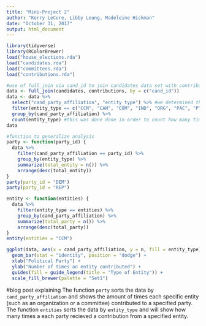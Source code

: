 ```yaml
---
title: "Mini-Project 2"
author: "Kerry LeCure, Libby Leung, Madeleine Hickman"
date: "October 31, 2017"
output: html_document
---
```


```r
library(tidyverse)
library(RColorBrewer)
load("house_elections.rda")
load("candidates.rda")
load("committees.rda")
load("contributions.rda")
```
```r
#use of full_join via cand_id to join candidates data set with contributions dataset in order to include party affiliation with the data
data <- full_join(candidates, contributions, by = c("cand_id"))
data <- data %>%
  select("cand_party_affiliation", "entity_type") %>% #we determined that these were going to be necessary for what we were looking for
  filter(entity_type == c("CCM", "CAN", "COM", "IND", "ORG", "PAC", "PTY"), !is.na(c("entity_type", "transaction_type", "transaction_amt", "cand_party_affiliation"))) %>% #we filtered out entity types that did not have a known value per the FEC (i.e. a category that did not have a name)
  group_by(cand_party_affiliation) %>%
  count(entity_type) #this was done done in order to count how many times the entity_type occurred per party
data
```
```r
#function to generalize analysis
party <- function(party_id) {
  data %>%
    filter(cand_party_affiliation == party_id) %>%
    group_by(entity_type) %>%
    summarize(total_entity = n()) %>%
    arrange(desc(total_entity))
}
party(party_id = "DEM")
party(party_id = "REP")

entity <- function(entities) {
  data %>%
    filter(entity_type == entities) %>%
    group_by(cand_party_affiliation) %>%
    summarize(total_party = n()) %>%
    arrange(desc(total_party))
}
entity(entities = "CCM")
```
```r
ggplot(data, aes(x = cand_party_affiliation, y = n, fill = entity_type)) +
  geom_bar(stat = "identity", position = "dodge") +
  xlab("Political Party") +
  ylab("Number of times an entity contributed") +
  guides(fill = guide_legend(title = "Type of Entity")) +
  scale_fill_brewer(palette = "Set1")
```

#blog post explaining
The function `party` sorts the data by `cand_party_affiliation` and shows the amount of times each specific entity (such as an organization or a committee) contributed to a specified party. The function `entities` sorts the data by `entity_type` and will show how many times a each party recieved a contribution from a specified entity.
